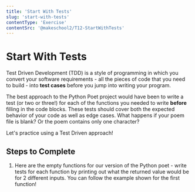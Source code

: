 ```yaml
---
title: 'Start With Tests'
slug: 'start-with-tests'
contentType: 'Exercise'
contentSrc: '@makeschool2/T12-StartWithTests'
---
```


# Start With Tests

Test Driven Development (TDD) is a style of programming in which you convert your software requirements - all the pieces of code that you need to build - into **test cases** before you jump into writing your program.

The best approach to the Python Poet project would have been to write a test (or two or three!) for each of the functions you needed to write **before** filling in the code blocks. These tests should cover both the expected behavior of your code as well as edge cases. What happens if your poem file is blank? Or the poem contains only one character? 

Let's practice using a Test Driven approach!

## Steps to Complete

1. Here are the empty functions for our version of the Python poet - write tests for each function by printing out what the returned value would be for 2 different inputs. You can follow the example shown for the first function!